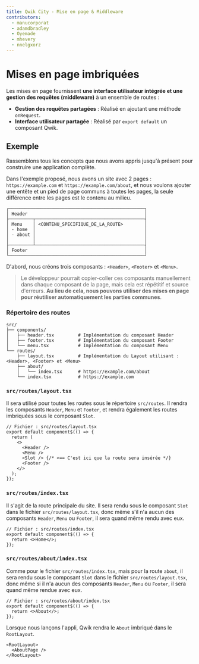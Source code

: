 ```yaml
---
title: Qwik City - Mise en page & Middleware
contributors:
  - manucorporat
  - adamdbradley
  - Oyemade
  - mhevery
  - nnelgxorz
---
```


# Mises en page imbriquées

Les mises en page fournissent **une interface utilisateur intégrée et une gestion des requêtes (middleware)** à un ensemble de routes :

- **Gestion des requêtes partagées** : Réalisé en ajoutant une méthode `onRequest`.
- **Interface utilisateur partagée** : Réalisé par `export default` un composant Qwik.

## Exemple

Rassemblons tous les concepts que nous avons appris jusqu'à présent pour construire une application complète.

Dans l'exemple proposé, nous avons un site avec 2 pages : `https://example.com` et `https://example.com/about`, et nous voulons ajouter une entête et un pied de page communs à toutes les pages, la seule différence entre les pages est le contenu au milieu.

```
┌───────────────────────────────────────────────────┐
│ Header                                            │
├─────────┬─────────────────────────────────────────┤
│ Menu    │ <CONTENU_SPECIFIQUE_DE_LA_ROUTE>        │
│ - home  │                                         │
│ - about │                                         │
│         │                                         │
├─────────┴─────────────────────────────────────────┤
│ Footer                                            │
└───────────────────────────────────────────────────┘
```

D'abord, nous créons trois composants : `<Header>`, `<Footer>` et `<Menu>`.

> Le développeur pourrait copier-coller ces composants manuellement dans chaque composant de la page, mais cela est répétitif et source d'erreurs. **Au lieu de cela, nous pouvons utiliser des mises en page pour réutiliser automatiquement les parties communes**.

### Répertoire des routes

```
src/
├── components/
│   ├── header.tsx         # Implémentation du composant Header
│   ├── footer.tsx         # Implémentation du composant Footer
│   └── menu.tsx           # Implémentation du composant Menu
└── routes/
    ├── layout.tsx         # Implémentation du Layout utilisant : <Header>, <Footer> et <Menu>
    ├── about/
    │   └── index.tsx      # https://example.com/about
    └── index.tsx          # https://example.com
```

### `src/routes/layout.tsx`

Il sera utilisé pour toutes les routes sous le répertoire `src/routes`. Il rendra les composants `Header`, `Menu` et `Footer`, et rendra également les routes imbriquées sous le composant `Slot`.

```tsx
// Fichier : src/routes/layout.tsx
export default component$(() => {
  return (
    <>
      <Header />
      <Menu />
      <Slot /> {/* <== C'est ici que la route sera insérée */}
      <Footer />
    </>
  );
});
```

### `src/routes/index.tsx`

Il s'agit de la route principale du site. Il sera rendu sous le composant `Slot` dans le fichier `src/routes/layout.tsx`, donc même s'il n'a aucun des composants `Header`, `Menu` ou `Footer`, il sera quand même rendu avec eux.

```tsx
// Fichier : src/routes/index.tsx
export default component$(() => {
  return <>Home</>;
});
```

### `src/routes/about/index.tsx`

Comme pour le fichier `src/routes/index.tsx`, mais pour la route `about`, il sera rendu sous le composant `Slot` dans le fichier `src/routes/layout.tsx`, donc même si il n'a aucun des composants `Header`, `Menu` ou `Footer`, il sera quand même rendue avec eux.

```tsx
// Fichier : src/routes/about/index.tsx
export default component$(() => {
  return <>About</>;
});
```

Lorsque nous lançons l'appli, Qwik rendra le `About` imbriqué dans le `RootLayout`.

```tsx
<RootLayout>
  <AboutPage />
</RootLayout>
```
